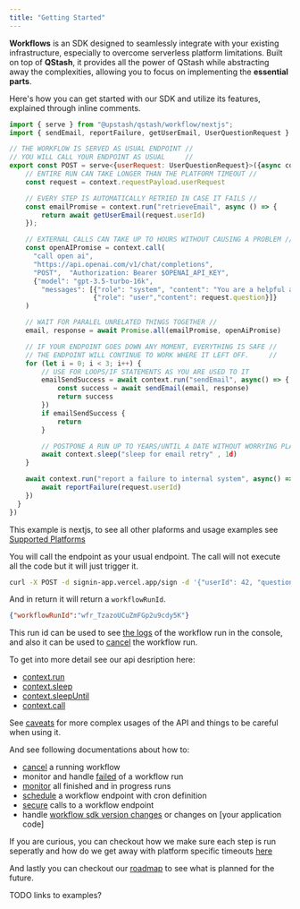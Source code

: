 ```yaml
---
title: "Getting Started"
---
```


**Workflows** is an SDK designed to seamlessly integrate with your existing infrastructure, especially to overcome serverless platform limitations. Built on top of **QStash**, it provides all the power of QStash while abstracting away the complexities, allowing you to focus on implementing the **essential parts**.

Here's how you can get started with our SDK and utilize its features, explained through inline comments.

```javascript 
import { serve } from "@upstash/qstash/workflow/nextjs";
import { sendEmail, reportFailure, getUserEmail, UserQuestionRequest } from "./utils"

// THE WORKFLOW IS SERVED AS USUAL ENDPOINT //
// YOU WILL CALL YOUR ENDPOINT AS USUAL     //
export const POST = serve<{userRequest: UserQuestionRequest}>({async context => {
    // ENTIRE RUN CAN TAKE LONGER THAN THE PLATFORM TIMEOUT //
    const request = context.requestPayload.userRequest

    // EVERY STEP IS AUTOMATICALLY RETRIED IN CASE IT FAILS //
    const emailPromise = context.run("retrieveEmail", async () => {
        return await getUserEmail(request.userId)
    });

    // EXTERNAL CALLS CAN TAKE UP TO HOURS WITHOUT CAUSING A PROBLEM //
    const openAIPromise = context.call(
      "call open ai",
      "https://api.openai.com/v1/chat/completions",
      "POST",  "Authorization: Bearer $OPENAI_API_KEY",
      {"model": "gpt-3.5-turbo-16k",
        "messages": [{"role": "system", "content": "You are a helpful assistant." },
                     {"role": "user","content": request.question}]}
    )

    // WAIT FOR PARALEL UNRELATED THINGS TOGETHER //
    email, response = await Promise.all(emailPromise, openAiPromise)

    // IF YOUR ENDPOINT GOES DOWN ANY MOMENT, EVERYTHING IS SAFE //
    // THE ENDPOINT WILL CONTINUE TO WORK WHERE IT LEFT OFF.     //
    for (let i = 0; i < 3; i++) {
        // USE FOR LOOPS/IF STATEMENTS AS YOU ARE USED TO IT 
        emailSendSuccess = await context.run("sendEmail", async() => {
            const success = await sendEmail(email, response)
            return success
        })
        if emailSendSuccess {
            return 
        }

        // POSTPONE A RUN UP TO YEARS/UNTIL A DATE WITHOUT WORRYING PLATFORM LIMITS
        await context.sleep("sleep for email retry" , 1d)
    }

    await context.run("report a failure to internal system", async() => {
        await reportFailure(request.userId)
    })
  }
})
```

This example is nextjs, to see all other plaforms and usage examples see [Supported Platforms](/qstash/workflows/platforms/platforms)

You will call the endpoint as your usual endpoint. The call will not execute all the code but it will just trigger it. 

```bash 
curl -X POST -d signin-app.vercel.app/sign -d '{"userId": 42, "question" : "what is the meaning of life?" }'
```

And in return it will return a `workflowRunId`. 

```json
{"workflowRunId":"wfr_TzazoUCuZmFGp2u9cdy5K"}
```

This run id can be used to see [the logs](/qstash/workflows/howto/monitor) of the workflow run in the console, 
and also it can be used to [cancel](/qstash/workflows/howto/cancel) the workflow run.

To get into more detail see our api desription here:
- [context.run](/qstash/workflows/basics/api#context-run)
- [context.sleep](/qstash/workflows/basics/api#context-sleep)
- [context.sleepUntil](/qstash/workflows/basics/api#context-sleepuntil)
- [context.call](/qstash/workflows/basics/api#context-call)

See [caveats](/qstash/workflows/basics/caveats) for more complex usages of the API and things to 
be careful when using it.

And see following documentations about how to:
- [cancel](/qstash/workflows/howto/cancel) a running workflow
- monitor and handle [failed](/qstash/workflows/howto/failures) of a workflow run
- [monitor](/qstash/workflows/howto/failures) all finished and in progress runs
- [schedule](/qstash/workflows/howto/schedule) a workflow endpoint with cron definition
- [secure](/qstash/workflows/howto/security) calls to a workflow endpoint
- handle [workflow sdk version changes](/qstash/workflows/howto/version#sdk-version) or changes on [your application code]

If you are curious, you can checkout how we make sure each step is run seperatly and 
how do we get away with platform specific timeouts [here](/qstash/workflows/how)

And lastly you can checkout our [roadmap](/qstash/workflows/roadmap) to see what is planned for the future.

TODO links to examples?